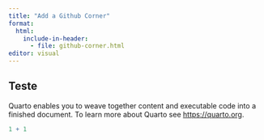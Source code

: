```yaml
---
title: "Add a Github Corner"
format:
  html:
    include-in-header:
      - file: github-corner.html
editor: visual
---
```


## Teste

Quarto enables you to weave together content and executable code into a finished document. To learn more about Quarto see <https://quarto.org>.

```r
1 + 1
```
